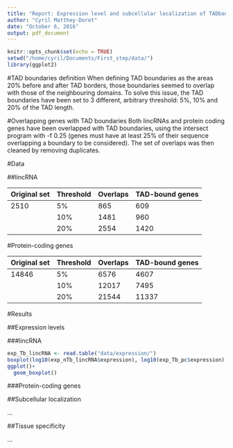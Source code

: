 ```yaml
---
title: "Report: Expression level and subcellular localization of TADbound and non-TADbound lincRNAs."
author: "Cyril Matthey-Doret"
date: "October 6, 2016"
output: pdf_document
---
```


```r
knitr::opts_chunk$set(echo = TRUE)
setwd("/home/cyril/Documents/First_step/data/")
library(ggplot2)
```
#TAD boundaries definition
When defining TAD boundaries as the areas 20% before and after TAD borders, those boundaries seemed to overlap with those of the neighbouring domains. To solve this issue, the TAD boundaries have been set to 3 different, arbitrary threshold: 5%, 10% and 20% of the TAD length.

#Overlapping genes with TAD boundaries
Both lincRNAs and protein coding genes have been overlapped with TAD boundaries, using the intersect program with -f 0.25 (genes must have at least 25% of their sequence overlapping a boundary to be considered). The set of overlaps was then cleaned by removing duplicates.

#Data

##lincRNA

Original set|Threshold|Overlaps|TAD-bound genes
------------|---------|--------|-----
2510|5%|865|609
||10%|1481|960
||20%|2554|1420

#Protein-coding genes

Original set|Threshold|Overlaps|TAD-bound genes
------------|---------|--------|-----
14846|5%|6576|4607
||10%|12017|7495
||20%|21544|11337

#Results

##Expression levels

###lincRNA

```r
exp_Tb_lincRNA <- read.table("data/expression/")
boxplot(log10(exp_nTb_lincRNA$expression), log10(exp_Tb_pc$expression),notch = T)
ggplot()+
  geom_boxplot()
```

###Protein-coding genes

##Subcellular localization

...

##Tissue specificity

...




